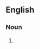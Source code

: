 ==English==

===Noun===
{{head|en|noun plural form|head=[[paternal]] [[aunt]]s}}

# {{plural of|paternal aunt|lang=en}}